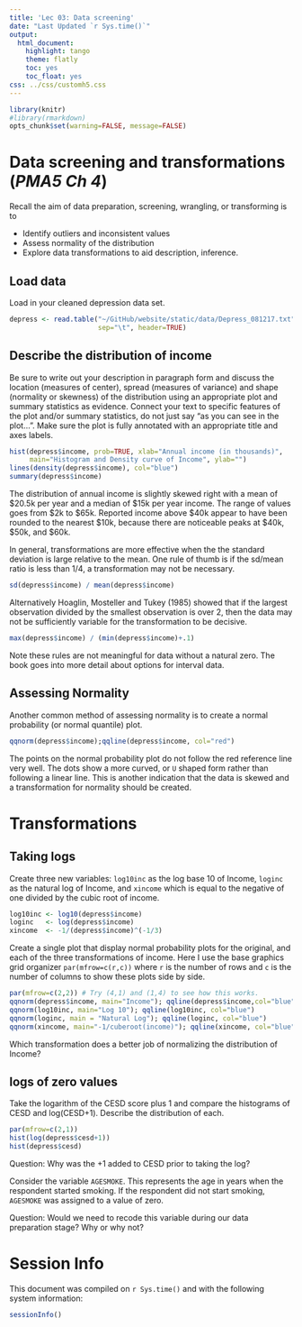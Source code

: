 ```yaml
---
title: 'Lec 03: Data screening'
date: "Last Updated `r Sys.time()`"
output:
  html_document:
    highlight: tango
    theme: flatly
    toc: yes
    toc_float: yes
css: ../css/customh5.css
---
```


```r
library(knitr)
#library(rmarkdown)
opts_chunk$set(warning=FALSE, message=FALSE) 
```

# Data screening and transformations (_PMA5 Ch 4_)
Recall the aim of data preparation, screening, wrangling, or transforming is to 

* Identify outliers and inconsistent values
* Assess normality of the distribution
* Explore data transformations to aid description, inference. 


## Load data
Load in your cleaned depression data set. 
```r
depress <- read.table("~/GitHub/website/static/data/Depress_081217.txt", 
                      sep="\t", header=TRUE) 
```

## Describe the distribution of income
Be sure to write out your description in paragraph form and discuss the location (measures of center), spread (measures of variance) and shape (normality or skewness) of the distribution using an appropriate plot and summary statistics as evidence. Connect your text to specific features of the plot and/or summary statistics, do not just say "as you can see in the plot...". Make sure the plot is fully annotated with an appropriate title and axes labels. 

```r
hist(depress$income, prob=TRUE, xlab="Annual income (in thousands)", 
     main="Histogram and Density curve of Income", ylab="")
lines(density(depress$income), col="blue")
summary(depress$income)
```

The distribution of annual income is slightly skewed right with a mean of $20.5k per year and a median of $15k per year income. The range of values goes from $2k to $65k. Reported income above $40k appear to have been rounded to the nearest  $10k, because there are noticeable peaks at $40k, $50k, and $60k. 

In general, transformations are more effective when the the standard deviation is large relative to the mean. One rule of thumb is if the sd/mean ratio is less than 1/4, a transformation may not be necessary. 
```r
sd(depress$income) / mean(depress$income)
```

Alternatively Hoaglin, Mosteller and Tukey (1985) showed that if the largest observation divided by the smallest observation is over 2, then the data may not be sufficiently variable for the transformation to be decisive. 
```r
max(depress$income) / (min(depress$income)+.1)
```

Note these rules are not meaningful for data without a natural zero. The book goes into more detail about options for interval data. 


## Assessing Normality
Another common method of assessing normality is to create a normal probability (or normal quantile) plot. 
```r
qqnorm(depress$income);qqline(depress$income, col="red")
```

The points on the normal probability plot do not follow the red reference line very well. The dots show a more curved, or `U` shaped form rather than following a linear line. This is another indication that the data is skewed and a transformation for normality should be created. 

# Transformations

## Taking logs 
Create three new variables: `log10inc` as the log base 10 of Income, `loginc` as the natural log of Income, and `xincome` which is equal to the negative of one divided by the cubic root of income. 

```r
log10inc <- log10(depress$income)
loginc   <- log(depress$income)
xincome  <- -1/(depress$income)^(-1/3)
```


Create a single plot that display normal probability plots for the original, and each of the three transformations of income. Here I use the base graphics grid organizer `par(mfrow=c(r,c))` where `r` is the number of rows and `c` is the number of columns to show these plots side by side.

```r
par(mfrow=c(2,2)) # Try (4,1) and (1,4) to see how this works. 
qqnorm(depress$income, main="Income"); qqline(depress$income,col="blue")
qqnorm(log10inc, main="Log 10"); qqline(log10inc, col="blue")
qqnorm(loginc, main = "Natural Log"); qqline(loginc, col="blue")
qqnorm(xincome, main="-1/cuberoot(income)"); qqline(xincome, col="blue")
```

Which transformation does a better job of normalizing the distribution of Income?
 
## logs of zero values
Take the logarithm of the CESD score plus 1 and compare the histograms of CESD and log(CESD+1). Describe the distribution of each. 
```r
par(mfrow=c(2,1))
hist(log(depress$cesd+1))
hist(depress$cesd)
```

Question: Why was the +1 added to CESD prior to taking the log?


Consider the variable `AGESMOKE`. This represents the age in years when the respondent started smoking. If the respondent did not start smoking, `AGESMOKE` was assigned to a value of zero.

Question: Would we need to recode this variable during our data preparation stage? Why or why not? 

 
# Session Info
This document was compiled on `r Sys.time()` and with the following system information:
```r
sessionInfo()
```